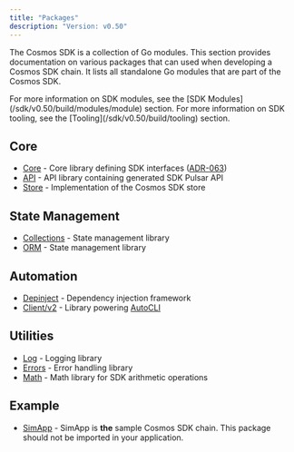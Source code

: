 ```yaml
---
title: "Packages"
description: "Version: v0.50"
---
```


The Cosmos SDK is a collection of Go modules. This section provides documentation on various packages that can used when developing a Cosmos SDK chain. It lists all standalone Go modules that are part of the Cosmos SDK.

<Check>
  For more information on SDK modules, see the [SDK Modules](/sdk/v0.50/build/modules/module) section. For more information on SDK tooling, see the [Tooling](/sdk/v0.50/build/tooling) section.
</Check>

## Core[​](#core "Direct link to Core")

* [Core](https://pkg.go.dev/cosmossdk.io/core) - Core library defining SDK interfaces ([ADR-063](/sdk/v0.50/build/architecture/adr-063-core-module-api))
* [API](https://pkg.go.dev/cosmossdk.io/api) - API library containing generated SDK Pulsar API
* [Store](https://pkg.go.dev/cosmossdk.io/store) - Implementation of the Cosmos SDK store

## State Management[​](#state-management "Direct link to State Management")

* [Collections](/sdk/v0.50/build/packages/collections) - State management library
* [ORM](sdk/v0.50/build/packages/README#orm) - State management library

## Automation[​](#automation "Direct link to Automation")

* [Depinject](/sdk/v0.50/build/packages/depinject) - Dependency injection framework
* [Client/v2](https://pkg.go.dev/cosmossdk.io/client/v2) - Library powering [AutoCLI](/sdk/v0.50/learn/advanced/autocli)

## Utilities[​](#utilities "Direct link to Utilities")

* [Log](https://pkg.go.dev/cosmossdk.io/log) - Logging library
* [Errors](https://pkg.go.dev/cosmossdk.io/errors) - Error handling library
* [Math](https://pkg.go.dev/cosmossdk.io/math) - Math library for SDK arithmetic operations

## Example[​](#example "Direct link to Example")

* [SimApp](https://pkg.go.dev/cosmossdk.io/simapp) - SimApp is **the** sample Cosmos SDK chain. This package should not be imported in your application.
